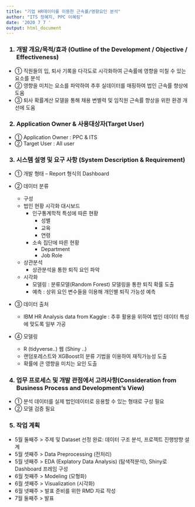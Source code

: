 ```yaml
---
title: "기업 HR데이터를 이용한 근속률/영향요인 분석"
author: "ITS 정혜지, PPC 이혜림"
date: '2020 7 7 '
output: html_document
---
```

 
<h3> 1. 개발 개요/목적/효과 (Outline of the Development / Objective / Effectiveness) </h3>
* ① 직원들의 입, 퇴사 기록을 다각도로 시각화하여 근속률에 영향을 미칠 수 있는 요소를 분석
* ② 영향을 미치는 요소를 파악하여 추후 실데이터를 매핑하여 법인 근속률 향상에 도움  
* ③ 퇴사 확률계산 모델을 통해 채용 변별력 및 임직원 근속률 향상을 위한 환경 개선에 도움
 
<h3> 2. Application Owner & 사용대상자(Target User) </h3>
* ① Application Owner : PPC & ITS  
* ② Target User : All user

<h3> 3. 시스템 설명 및 요구 사항 (System Description & Requirement) </h3>
* ① 개발 형태 – Report 형식의 Dashboard
* ② 데이터 분류


  + 구성
  * 법인 현황 시각화 대시보드
      - 인구통계학적 특성에 따른 현황
         -  성별
         -  교육
         -  연령
      - 소속 집단에 따른 현황
         -  Department
         -  Job Role
 
     
  + 상관분석
      - 상관분석을 통한 퇴직 요인 파악

  + 시각화
      - 모델링 : 분류모델(Random Forest) 모델링을 통한 퇴직 확률 도출
      - 예측   : 상위 요인 변수들을 이용해 개인별 퇴직 가능성 예측


* ③ 데이터 출처

  * IBM HR Analysis data from Kaggle : 추후 활용을 위하여 법인 데이터 특성에 맞도록 일부 가공

* ④ 모델링

  +  R (tidyverse..) 웹 (Shiny ..)
   * 랜덤포레스트와 XGBoost의 분류 기법을 이용하여 재직가능성 도출
   * 확률에 큰 영향을 미치는 요인 도출


<h3> 4. 업무 프로세스 및 개발 관점에서 고려사항(Consideration from Business Process and Development’s View) </h3>

* ① 분석 데이터를 실제 법인데이터로 응용할 수 있는 형태로 구성 필요
* ② 모델 검증 필요


<h3> 5.  작업 계획 </h3>

 - 5월 둘째주 > 주제 및 Dataset 선정 완료: 데이터 구조 분석, 프로젝트 진행방향 설계
 - 5월 셋째주 > Data Preprocessing (전처리)
 - 5월 넷째주 > EDA (Explatory Data Analysis) (탐색적분석),
                Shiny로 Dashboard 프레임 구성
 - 6월 첫째주 > Modeling (모형화)
 - 6월 셋째주 > Visualization (시각화)
 - 6월 넷째주 > 발표 준비를 위한 RMD 자료 작성
 - 7월 둘째주 > 발표